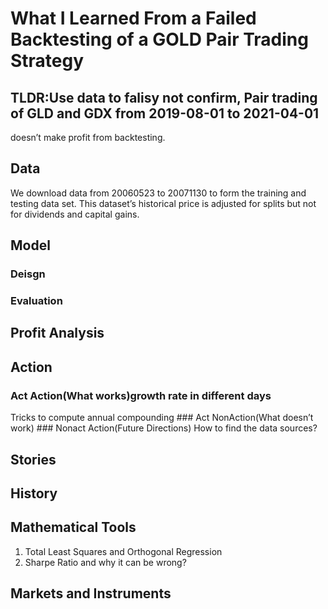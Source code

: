 # What I Learned From a Failed Backtesting of a GOLD Pair Trading Strategy

## TLDR:Use data to falisy not confirm, Pair trading of GLD and GDX from 2019-08-01 to 2021-04-01
doesn't make profit from backtesting.

## Data
We download data from 20060523 to 20071130 to form the training and testing data set.
This dataset's historical price is adjusted for splits but not for dividends and capital gains.

## Model
### Deisgn

### Evaluation
## Profit Analysis

## Action
### Act Action(What works)growth rate in different days

Tricks to compute annual compounding 
### Act NonAction(What doesn't work)
### Nonact Action(Future Directions)
How to find the data sources? 

## Stories

## History

## Mathematical Tools
1. Total Least Squares and Orthogonal Regression
2. Sharpe Ratio and why it can be wrong?

## Markets and Instruments

